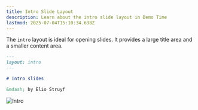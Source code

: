 ```yaml
---
title: Intro Slide Layout
description: Learn about the intro slide layout in Demo Time
lastmod: 2025-07-04T15:10:34.638Z
---
```




The `intro` layout is ideal for opening slides. It provides a large title area and a smaller content area.

```md
---
layout: intro
---

# Intro slides

&mdash; by Elio Struyf
```

<Image class="mx-auto" src={introImg} alt="Intro" />
